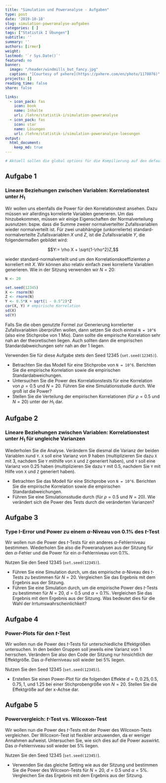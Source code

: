 ```yaml
---
title: "Simulation und Poweranalyse - Aufgaben" 
type: post
date: '2019-10-18' 
slug: simulation-poweranalyse-aufgaben
categories: [ ] 
tags: ["Statistik I Übungen"] 
subtitle: ''
summary: '' 
authors: [irmer]
weight: 
lastmod: '`r Sys.Date()`'
featured: no
banner:
  image: "/header/windmills_but_fancy.jpg"
  caption: "[Courtesy of pxhere](https://pxhere.com/en/photo/1178076)"
projects: []
reading_time: false
share: false

links:
  - icon_pack: fas
    icon: book
    name: Inhalte
    url: /lehre/statistik-i/simulation-poweranalyse
  - icon_pack: fas
    icon: star
    name: Lösungen
    url: /lehre/statistik-i/simulation-poweranalyse-loesungen
output:
  html_document:
    keep_md: true
---
```



```r
# Aktuell sollen die global options für die Kompilierung auf den default Einstellungen gelassen werden
```

## Aufgabe 1
### Lineare Beziehungen zwischen Variablen: Korrelationstest unter $H_1$
Wir wollen uns ebenfalls die Power für den Korrelationstest ansehen. Dazu müssen wir allerdings korrelierte Variablen generieren. Um das hinzubekommen, müssen wir einige Eigenschaften der Normalverteilung ausnutzen: bspw. dass die Summe zweier normalverteilter Zufallsvariablen wieder normalverteilt ist. Für zwei unabhängige (unkorrelierte) standard-normalverteilte Zufallsvariablen $X$ und $Z$, ist die Zufallsvariable $Y$, die folgendermaßen gebildet wird:

$$Y:= \rho X + \sqrt{1-\rho^2}Z,$$

wieder standard-normalverteilt und um den Korrelationskoeffizienten $\rho$ korreliert mit $X$. Wir können also relativ einfach zwei korrelierte Variablen generieren. Wie in der Sitzung verwenden wir $N=20$:

```r
N <- 20

set.seed(12345)
X <- rnorm(N)
Z <- rnorm(N)
Y <- 0.5*X + sqrt(1 - 0.5^2)*Z
cor(X, Y) # empirische Korrelation
sd(X) 
sd(Y)
```

Falls Sie die oben genutzte Formel zur Generierung korrelierter Zufallsvariablen überprüfen wollen, dann setzen Sie doch einmal `N = 10^6` (also eine Stichprobe von 1 Mio). Dann sollte die empirische Korrelation sehr nah an der theoretischen liegen. Auch sollten dann die empirischen Standardabweichungen sehr nah an der 1 liegen.

Verwenden Sie für diese Aufgabe stets den Seed 12345 (`set.seed(12345)`).

* Betrachten Sie das Modell für eine Stichprobe von `N = 10^6`. Berichten Sie die empirische Korrelation sowie die empirischen Standardabweichungen.
* Untersuchen Sie die Power des Korrelationstests für eine Korrelation von $\rho=0.5$ und $N = 20$. Führen Sie eine Simulationsstudie durch. Wie groß ist die Power?
* Stellen Sie die Verteilung  der empirischen Korrelationen (für $\rho=0.5$ und $N=20$) unter der $H_1$ dar.

## Aufgabe 2
### Lineare Beziehungen zwischen Variablen: Korrelationstest unter $H_1$ für ungleiche Varianzen

Wiederholen Sie die Analyse. Verändern Sie diesmal die Varianz der beiden Variablen `X`und `Y`. `X` soll eine Varianz von 9 haben (multiplizieren Sie dazu `X` mit 3, nachdem Sie `Y` mithilfe von `X` und `Z` generiert haben), und `Y` soll eine Varianz von 0.25 haben (multiplizieren Sie dazu `Y` mit 0.5, nachdem Sie `Y` mit Hilfe von `X` und `Z` generiert haben). 

* Betrachten Sie das Modell für eine Stichprobe von `N = 10^6`. Berichten Sie die empirische Korrelation sowie die empirischen Standardabweichungen.
* Führen Sie eine Simulationsstudie durch (für $\rho=0.5$ und $N=20$). Wie verändert sich die Power des Tests durch die veränderten Varianzen?

## Aufgabe 3
### Type I-Error und Power zu einem $\alpha$-Niveau von $0.1\%$ des $t$-Test

Wir wollen nun die Power des $t$-Tests für ein anderes $\alpha$-Fehlerniveau bestimmen. Wiederholen Sie also die Poweranalysen aus der Sitzung für den $\alpha$-Fehler und die Power für ein $\alpha$-Fehlerniveau von $0.1\%$.

Nutzen Sie den Seed 12345 (`set.seed(12345)`).

* Führen Sie eine Simulation durch, um das empirische $\alpha$-Niveau des $t$-Tests zu bestimmen für $N=20$. Vergleichen Sie das Ergebnis mit dem Ergebnis aus der Sitzung.
* Führen Sie eine Simulation durch, um die empirische Power des $t$-Tests zu bestimmen für $N=20$, $d = 0.5$ und $\alpha = 0.1\%$. Vergleichen Sie das Ergebnis mit dem Ergebnis aus der Sitzung. Was bedeutet dies für die Wahl der Irrtumswahrscheinlichkeit?

## Aufgabe 4
### Power-Plots für den $t$-Test

Wir wollen nun die Power des $t$-Tests für unterschiedliche Effektgrößen untersuchen. In den beiden Gruppen soll jeweils eine Varianz von 1 herrschen. Verändern Sie also den Code der Sitzung nur hinsichtlich der Effektgröße. Das $\alpha$-Fehlerniveau soll wieder bei $5\%$ liegen.

Nutzen Sie den Seed 12345 (`set.seed(12345)`).

* Erstellen Sie einen Power-Plot für die folgenden Effekte $d = 0, 0.25, 0.5, 0.75, 1,$ und $1.25$ bei einer Stichprobengröße von $N = 20$. Stellen Sie die Effektgröße auf der x-Achse dar.

## Aufgabe 5
### Powervergleich: $t$-Test vs. Wilcoxon-Test

Wir wollen nun die Power des $t$-Tests mit der Power des Wilcoxon-Tests vergleichen. Der Wilcoxon-Test ist flexibler anzuwenden, da er weniger Annahmen aufweist. Untersuchen Sie, wie sich dies auf die Power auswirkt. Das $\alpha$-Fehlerniveau soll wieder bei $5\%$ liegen.

Nutzen Sie den Seed 12345 (`set.seed(12345)`).

* Verwenden Sie das gleiche Setting wie aus der Sitzung und bestimmen Sie die Power des Wilcoxon-Tests für $N=20$, $d = 0.5$ und $\alpha = 5\%$. Vergleichen Sie das Ergebnis mit dem Ergebnis aus der Sitzung. 
